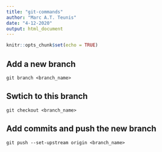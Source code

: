```yaml
---
title: "git-commands"
author: "Marc A.T. Teunis"
date: "4-12-2020"
output: html_document
---
```


```r
knitr::opts_chunk$set(echo = TRUE)
```

## Add a new branch
`git branch <branch_name>`

## Swtich to this branch
`git checkout <branch_name>`

## Add commits and push the new branch
`git push --set-upstream origin <branch_name>`
